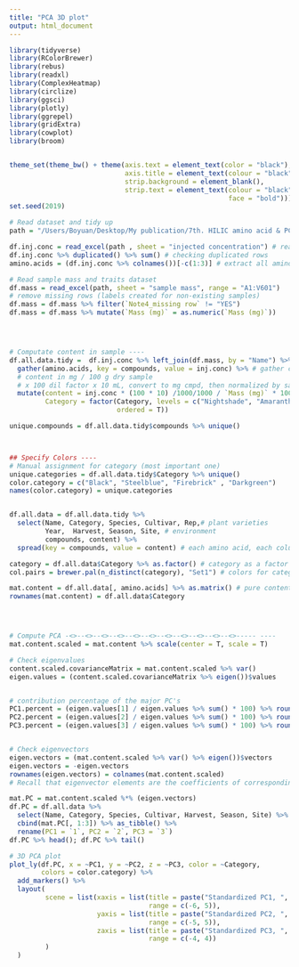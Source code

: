 ```yaml
---
title: "PCA 3D plot"
output: html_document
---
```


```r
library(tidyverse)
library(RColorBrewer)
library(rebus)
library(readxl)
library(ComplexHeatmap)
library(circlize)
library(ggsci)
library(plotly)
library(ggrepel)
library(gridExtra)
library(cowplot)
library(broom)


theme_set(theme_bw() + theme(axis.text = element_text(color = "black"),
                             axis.title = element_text(colour = "black"),
                             strip.background = element_blank(),
                             strip.text = element_text(colour = "black",
                                                       face = "bold")))
set.seed(2019)

# Read dataset and tidy up
path = "/Users/Boyuan/Desktop/My publication/7th. HILIC amino acid & PCA/600 samples/600 SAMPLE ALL DATA.xlsx"

df.inj.conc = read_excel(path , sheet = "injected concentration") # read injection concentration dataset
df.inj.conc %>% duplicated() %>% sum() # checking duplicated rows
amino.acids = (df.inj.conc %>% colnames())[-c(1:3)] # extract all amino acids analyzed

# Read sample mass and traits dataset
df.mass = read_excel(path, sheet = "sample mass", range = "A1:V601") 
# remove missing rows (labels created for non-existing samples)
df.mass = df.mass %>% filter(`Note4_missing row` != "YES") 
df.mass = df.mass %>% mutate(`Mass (mg)` = as.numeric(`Mass (mg)`))




# Computate content in sample ----
df.all.data.tidy =  df.inj.conc %>% left_join(df.mass, by = "Name") %>% # join datasets of content and sample info
  gather(amino.acids, key = compounds, value = inj.conc) %>% # gather compounds
  # content in mg / 100 g dry sample
  # x 100 dil factor x 10 mL, convert to mg cmpd, then normalized by sample mass 
  mutate(content = inj.conc * (100 * 10) /1000/1000 / `Mass (mg)` * 1000 * 100,
         Category = factor(Category, levels = c("Nightshade", "Amaranth", "Spider plant", "Mustard"),
                           ordered = T))

unique.compounds = df.all.data.tidy$compounds %>% unique()



## Specify Colors ----
# Manual assignment for category (most important one)
unique.categories = df.all.data.tidy$Category %>% unique()
color.category = c("Black", "Steelblue", "Firebrick" , "Darkgreen") 
names(color.category) = unique.categories


df.all.data = df.all.data.tidy %>% 
  select(Name, Category, Species, Cultivar, Rep,# plant varieties
         Year,  Harvest, Season, Site, # environment
         compounds, content) %>% 
  spread(key = compounds, value = content) # each amino acid, each column

category = df.all.data$Category %>% as.factor() # category as a factor vector
col.pairs = brewer.pal(n_distinct(category), "Set1") # colors for category

mat.content = df.all.data[, amino.acids] %>% as.matrix() # pure content matrix
rownames(mat.content) = df.all.data$Category




# Compute PCA -<>--<>--<>--<>--<>--<>--<>--<>--<>--<>--<>----- ----
mat.content.scaled = mat.content %>% scale(center = T, scale = T)

# Check eigenvalues
content.scaled.covarianceMatrix = mat.content.scaled %>% var()
eigen.values = (content.scaled.covarianceMatrix %>% eigen())$values


# contribution percentage of the major PC's
PC1.percent = (eigen.values[1] / eigen.values %>% sum() * 100) %>% round() 
PC2.percent = (eigen.values[2] / eigen.values %>% sum() * 100) %>% round()
PC3.percent = (eigen.values[3] / eigen.values %>% sum() * 100) %>% round() 


# Check eigenvectors
eigen.vectors = (mat.content.scaled %>% var() %>% eigen())$vectors
eigen.vectors = -eigen.vectors
rownames(eigen.vectors) = colnames(mat.content.scaled) 
# Recall that eigenvector elements are the coefficients of corresponding original variables 

mat.PC = mat.content.scaled %*% (eigen.vectors)
df.PC = df.all.data %>% 
  select(Name, Category, Species, Cultivar, Harvest, Season, Site) %>%
  cbind(mat.PC[, 1:3]) %>% as_tibble() %>%
  rename(PC1 = `1`, PC2 = `2`, PC3 = `3`)
df.PC %>% head(); df.PC %>% tail()

```


```r
# 3D PCA plot
plot_ly(df.PC, x = ~PC1, y = ~PC2, z = ~PC3, color = ~Category, 
        colors = color.category) %>%
  add_markers() %>%
  layout(
         scene = list(xaxis = list(title = paste("Standardized PC1, ", PC1.percent, "% contribution"),
                                   range = c(-6, 5)),
                      yaxis = list(title = paste("Standardized PC2, ", PC2.percent, "% contribution"),
                                   range = c(-5, 5)),
                      zaxis = list(title = paste("Standardized PC3, ", PC3.percent, "% contribution"),
                                   range = c(-4, 4))
         )
  )

```

